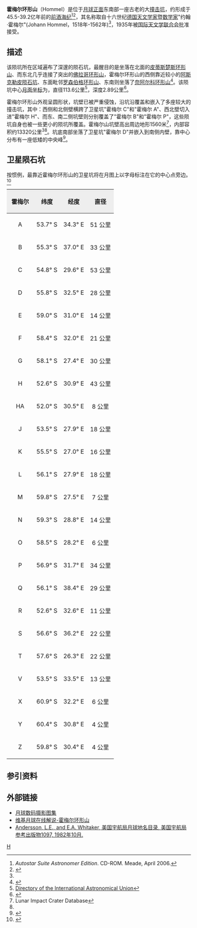 {{lunar crater data|
 image=Hommel - LROC - WAC.JPG|240px|
 caption=[[月球勘测轨道飞行器|月球勘测轨道飞行器]]拍摄的图像|
 latitude=54.74|
 N_or_S=S|
 longitude=32.93|
 E_or_W=E|
 diameter=113.6公里|
 depth=2.89公里|
 colong=326|
 eponym=约翰·霍梅尔}}
'''霍梅尔环形山'''（Hommel）是位于[[月球正面|月球正面]]东南部一座古老的大[[撞击坑|撞击坑]]，约形成于45.5-39.2亿年前的[[前酒海纪|前酒海纪]]<ref name="a">''Autostar Suite Astronomer Edition''. CD-ROM. Meade, April 2006.</ref><ref>{{cite web
 |title      = IDENTIKIT
 |work       = luna.e-cremona.it
 |url        = http://www.luna.e-cremona.it/idkt306.htm
 |accessdate = October 26, 2007
}}{{dead link|date=十一月 2017 |bot=InternetArchiveBot }}</ref>，其名称取自十六世纪[[德国|德国]][[天文学家|天文学家]]暨[[数学家|数学家]]"约翰·霍梅尔"(Johann Hommel，1518年-1562年)<ref name="a"/>，1935年被[[国际天文学联合会|国际天文学联合会]]批准接受。

==描述==

该陨坑所在区域遍布了深邃的陨石坑，最醒目的是坐落在北面的[[皮蒂斯楚斯环形山|皮蒂斯楚斯环形山]]、而东北几乎连接了突出的[[佛拉哥环形山|佛拉哥环形山]]，霍梅尔环形山的西侧靠近较小的[[阿斯克勒皮陨石坑|阿斯克勒皮陨石坑]]、东面毗邻[[罗森伯格环形山|罗森伯格环形山]]、东南则坐落了[[奈阿尔科环形山|奈阿尔科环形山]]<ref>{{Cite web |url=http://planetarynames.wr.usgs.gov/images/Lunar/lac_127_lo.pdf |title=Crater Hommel on LAC-127 map. |accessdate=2016-10-14 |archive-date=2013-02-20 |archive-url=https://web.archive.org/web/20130220221516/http://planetarynames.wr.usgs.gov/images/Lunar/lac_127_lo.pdf |dead-url=no }}</ref>。该陨坑中心[[月面坐标|月面坐标]]为{{Coord|54.74|S|32.93|E|globe:Moon|nogoogle=1|noosm=1}}，直径113.6公里<ref name="IAU">[http://planetarynames.wr.usgs.gov/Feature/2546 Directory of the International Astronomical Union]</ref>，深度2.89公里<ref>{{Cite web |url=http://fisherka.csolutionshosting.net/astronote/plan/craterdepth/html/CraterDepthFeatureNameWestfall.html |title=John E. Westfall's Atlas of the Lunar Terminator, Cambridge Univ. Press (2000) |accessdate=2016-10-14 |archive-date=2014-12-18 |archive-url=https://archive.today/20141218234310/http://fisherka.csolutionshosting.net/astronote/plan/craterdepth/html/CraterDepthFeatureNameWestfall.html |dead-url=no }}</ref>。

霍梅尔环形山外观呈圆形状，坑壁已被严重侵蚀，沿坑沿覆盖和嵌入了多座较大的撞击坑，其中：西侧和北侧壁横跨了卫星坑"霍梅尔 C"和"霍梅尔 A"、西北壁切入进"霍梅尔 H"、而东、南二侧坑壁则分别覆盖了"霍梅尔 B"和"霍梅尔 P"，这些陨坑自身也被一些更小的陨坑所覆盖。霍梅尔山坑壁高出周边地形1560米<ref name=LICD>Lunar Impact Crater Database</ref>，内部容积约13320公里<sup>3</sup><ref name="LICD"/>。坑底南部坐落了卫星坑"霍梅尔 D"并嵌入到南侧内壁，靠中心分布有一座低矮的中央峰<ref>{{cite book 
 | first=Antonín | last=Rükl | authorlink=Antonín Rükl
 | date=1990 | title=Atlas of the Moon
 | publisher=Kalmbach Books
 | isbn=0-913135-17-8 }}</ref>。

==卫星陨石坑==
按惯例，最靠近霍梅尔环形山的卫星坑将在月图上以字母标注在它的中心点旁边。<ref>{{cite book 
 | author=Bussey, B. 
 | author-link=Ben Bussey 
 | author2=Spudis, P. 
 | author2-link=Paul Spudis 
 | date=2004 | title=The Clementine Atlas of the Moon
 | publisher=Cambridge University Press | location=New York
 | isbn=0-521-81528-2 }}</ref>

{| class="wikitable"
!width="25%" style="background:#eeeeee;" |霍梅尔 
!width="25%" style="background:#eeeeee;" |纬度
!width="25%" style="background:#eeeeee;" |经度
!width="25%" style="background:#eeeeee;" |直径
|-
|align="center"|A
|align="center"|53.7° S
|align="center"|34.3° E
|align="center"|51 公里
|-
|align="center"|B
|align="center"|55.3° S
|align="center"|37.0° E
|align="center"|33 公里
|-
|align="center"|C
|align="center"|54.8° S
|align="center"|29.6° E
|align="center"|53 公里
|-
|align="center"|D
|align="center"|55.8° S
|align="center"|32.5° E
|align="center"|28 公里
|-
|align="center"|E
|align="center"|59.0° S
|align="center"|31.0° E
|align="center"|14 公里
|-
|align="center"|F
|align="center"|58.4° S
|align="center"|32.0° E
|align="center"|21 公里
|-
|align="center"|G
|align="center"|58.1° S
|align="center"|27.4° E
|align="center"|30 公里
|-
|align="center"|H
|align="center"|52.6° S
|align="center"|30.9° E
|align="center"|43 公里
|-
|align="center"|HA
|align="center"|52.0° S
|align="center"|30.5° E
|align="center"|8 公里
|-
|align="center"|J
|align="center"|53.5° S
|align="center"|27.9° E
|align="center"|18 公里
|-
|align="center"|K
|align="center"|55.5° S
|align="center"|27.0° E
|align="center"|16 公里
|-
|align="center"|L
|align="center"|56.1° S
|align="center"|27.9° E
|align="center"|18 公里
|-
|align="center"|M
|align="center"|59.8° S
|align="center"|27.5° E
|align="center"|7 公里
|-
|align="center"|N
|align="center"|59.3° S
|align="center"|28.8° E
|align="center"|14 公里
|-
|align="center"|O
|align="center"|58.5° S
|align="center"|28.2° E
|align="center"|6 公里
|-
|align="center"|P
|align="center"|56.9° S
|align="center"|31.7° E
|align="center"|34 公里
|-
|align="center"|Q
|align="center"|56.1° S
|align="center"|38.4° E
|align="center"|29 公里
|-
|align="center"|R
|align="center"|52.6° S
|align="center"|32.6° E
|align="center"|11 公里
|-
|align="center"|S
|align="center"|56.6° S
|align="center"|36.2° E
|align="center"|22 公里
|-
|align="center"|T
|align="center"|57.6° S
|align="center"|26.3° E
|align="center"|22 公里
|-
|align="center"|V
|align="center"|53.5° S
|align="center"|33.5° E
|align="center"|13 公里
|-
|align="center"|X
|align="center"|60.9° S
|align="center"|32.2° E
|align="center"|6 公里
|-
|align="center"|Y
|align="center"|60.4° S
|align="center"|30.8° E
|align="center"|4 公里
|-
|align="center"|Z
|align="center"|59.8° S
|align="center"|30.4° E
|align="center"|4 公里
|}

==参引资料==
{{Reflist}}

==外部链接==
* [http://www.lpi.usra.edu/resources/lunar_orbiter/bin/srch_nam.shtml?Hommel%7C0 月球数码摄影图集]
* [http://the-moon.wikispaces.com/Hommel 维基月球在线解说-霍梅尔环形山]
* [http://planet4589.org/astro/lunar/RP-1097.pdf Andersson, L.E., and E.A. Whitaker, 美国宇航局月球地名目录, 美国宇航局参考出版物1097, 1982年10月.] {{Wayback|url=http://planet4589.org/astro/lunar/RP-1097.pdf |date=20141006125838 }}

[[Category:月球环形山|H]]
{{月球環形山 (G-K)}}